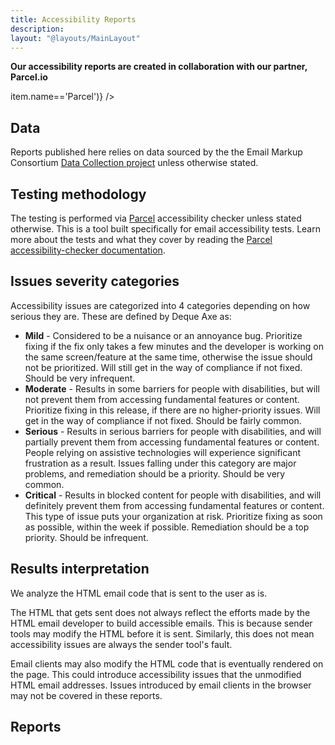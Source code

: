 ```yaml
---
title: Accessibility Reports
description:
layout: "@layouts/MainLayout"
---
```


**Our accessibility reports are created in collaboration with our partner, Parcel.io**

<SponsorsGrid>
  <Sponsor small sponsor={sponsors.find(item => item.name=='Parcel')} />
</SponsorsGrid>


## Data

Reports published here relies on data sourced by the the Email Markup Consortium [Data Collection project](https://dev.to/emailmarkup/collecting-data-1gdb) unless otherwise stated.

## Testing methodology

The testing is performed via [Parcel](https://parcel.io/) accessibility checker unless stated otherwise. This is a tool built specifically for email accessibility tests. Learn more about the tests and what they cover by reading the [Parcel accessibility-checker documentation](https://parcel.io/docs/dev-tools/accessibility-checker).

## Issues severity categories

Accessibility issues are categorized into 4 categories depending on how serious they are. These are defined by Deque Axe as:

- **Mild** - Considered to be a nuisance or an annoyance bug. Prioritize fixing if the fix only takes a few minutes and the developer is working on the same screen/feature at the same time, otherwise the issue should not be prioritized. Will still get in the way of compliance if not fixed. Should be very infrequent.
- **Moderate** - Results in some barriers for people with disabilities, but will not prevent them from accessing fundamental features or content. Prioritize fixing in this release, if there are no higher-priority issues. Will get in the way of compliance if not fixed. Should be fairly common.
- **Serious** - Results in serious barriers for people with disabilities, and will partially prevent them from accessing fundamental features or content. People relying on assistive technologies will experience significant frustration as a result. Issues falling under this category are major problems, and remediation should be a priority. Should be very common.
- **Critical** - Results in blocked content for people with disabilities, and will definitely prevent them from accessing fundamental features or content. This type of issue puts your organization at risk. Prioritize fixing as soon as possible, within the week if possible. Remediation should be a top priority. Should be infrequent.

## Results interpretation

We analyze the HTML email code that is sent to the user as is.

The HTML that gets sent does not always reflect the efforts made by the HTML email developer to build accessible emails. This is because sender tools may modify the HTML before it is sent. Similarly, this does not mean accessibility issues are always the sender tool's fault.

Email clients may also modify the HTML code that is eventually rendered on the page. This could introduce accessibility issues that the unmodified HTML email addresses. Issues introduced by email clients in the browser may not be covered in these reports.

## Reports

<AccessibilityReportsList />

